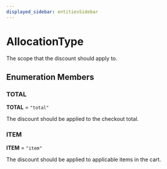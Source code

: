 ```yaml
---
displayed_sidebar: entitiesSidebar
---
```



# AllocationType

The scope that the discount should apply to.

## Enumeration Members

### TOTAL

 **TOTAL** = `"total"`

The discount should be applied to the checkout total.

### ITEM

 **ITEM** = `"item"`

The discount should be applied to applicable items in the cart.
